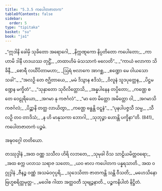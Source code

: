 ```yaml
---
title: "5.3.5 ကပေါတဇာတက"
tableOfContents: false
sidebar:
  order: 5
type: "tipitaka"
basket: "su"
book: "ja1"
---
```



<DynamicBreadcrumb />

<Division number="135" book="ja1">

<Paragraph number="1306" type="verses" book="ja1">
_“ဣဒါနိ ခေါမှိ သုခိတော အရောဂေါ,_  
_နိက္ကဏ္ဋကော နိပ္ပတိတော ကပေါတော;_  
_ကာဟာမိ ဒါနီ ဟဒယဿ တုဋ္ဌိံ,_  
_တထာဟိမံ မံသသာကံ ဗလေတိ”._  

</Paragraph>

</Division>
<Division number="136" book="ja1">

<Paragraph number="1307" type="verses" book="ja1">
_“ကာယံ ဗလာကာ သိခိနီ,_  
_စောရီ လင်္ဃိပိတာမဟာ;_  
_ဩရံ ဗလာကေ အာဂစ္ဆ,_  
_စဏ္ဍော မေ ဝါယသော သခါ”._  

</Paragraph>

</Division>
<Division number="137" book="ja1">

<Paragraph number="1308" type="verses" book="ja1">
_“အလဉှိ တေ ဇဂ္ဃိတာယေ,_  
_မမံ ဒိသွာန ဧဒိသံ;_  
_ဝိလူနံ သူဒပုတ္တေန,_  
_ပိဋ္ဌမဏ္ဍေန မက္ခိတံ”._  

</Paragraph>

</Division>
<Division number="138" book="ja1">

<Paragraph number="1309" type="verses" book="ja1">
_“သုနှာတော သုဝိလိတ္တောသိ,_  
_အန္နပါနေန တပ္ပိတော;_  
_ကဏ္ဌေ စ တေ ဝေဠုရိယော,_  
_အဂမာ နု ကဇင်္ဂလံ”._  

</Paragraph>

</Division>
<Division number="139" book="ja1">

<Paragraph number="1310" type="verses" book="ja1">
_“မာ တေ မိတ္တော အမိတ္တော ဝါ,_  
_အဂမာသိ ကဇင်္ဂလံ;_  
_ပိဉ္ဆာနိ တတ္ထ လာယိတွာ,_  
_ကဏ္ဌေ ဗန္ဓန္တိ ဝဋ္ဋနံ”._  

</Paragraph>

</Division>
<Division number="140" book="ja1">

<Paragraph number="1311" type="verses" book="ja1">
_“ပုနပါပဇ္ဇသီ သမ္မ,_  
_သီလဉှိ တဝ တာဒိသံ;_  
_န ဟိ မာနုသကာ ဘောဂါ,_  
_သုဘုဉ္ဇာ ဟောန္တိ ပက္ခိနာ”တိ. (841)_  


</Paragraph>
</Division>

<Paragraph number="1312" type="center" book="ja1">
ကပေါတဇာတကံ ပဉ္စမံ.

  
အဍ္ဎဝဂ္ဂေါ တတိယော.



</Paragraph>

<Paragraph number="1313" type="center" book="ja1">
တဿုဒ္ဒါနံ


</Paragraph>

<Paragraph number="1314" type="verses" book="ja1">
_အထ ဝဏ္ဏ သသီလ ဟိရိ လဘတေ,_  
_သုမုခါ ဝိသ သာဠိယမိတ္တဝရော;_  
_အထ စက္က ပလာသ သရာဇ သတော,_  
_ယဝ ဗာလ ကပေါတက ပန္နရသာတိ._  


</Paragraph>

<Paragraph number="1315" type="center" book="ja1">
အထ ဝဂ္ဂုဒ္ဒါနံ


</Paragraph>

<Paragraph number="1316" type="verses" book="ja1">
_ဇီနဉ္စ ဝဏ္ဏံ အသမံဝဂုပ္ပရိ,_  
_သုဒေသိတာ ဇာတကန္တိ သန္တိ ဝီသတိ;_  
_မဟေသိနော ဗြဟ္မစရိတ္တမုတ္တ-_  
_မဝေါစ ဂါထာ အတ္ထဝတီ သုဗျဉ္ဇနာတိ._  


</Paragraph>

<Paragraph number="1317" type="center" book="ja1">
ပဉ္စကနိပါတံ နိဋ္ဌိတံ.
</Paragraph>